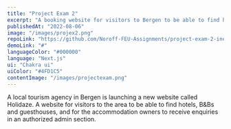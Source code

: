 ```yaml
---
title: "Project Exam 2"
excerpt: "A booking website for visitors to Bergen to be able to find hotels, B&Bs and guesthouses."
publishedAt: "2022-08-06"
image: "/images/projex2.png"
repoLink: "https://github.com/Noroff-FEU-Assignments/project-exam-2-ineaw"
demoLink: "#"
languageColor: "#000000"
language: "Next.js"
ui: "Chakra ui"
uiColor: "#4FD1C5"
contentImage: "/images/projectexam.png"
---
```


A local tourism agency in Bergen is launching a new website called Holidaze. A website for visitors to the area to be able to find hotels, B&Bs and guesthouses, and for the accommodation owners to receive enquiries in an authorized admin section.


